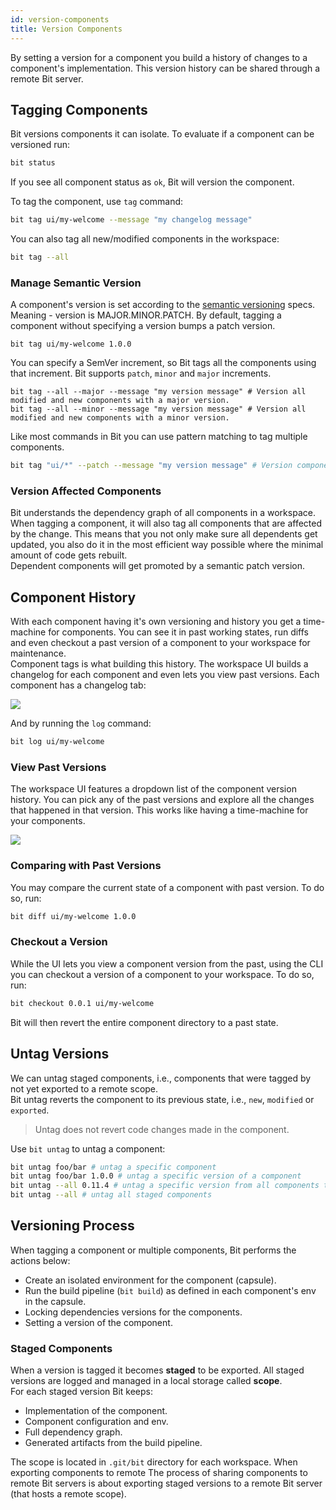 ```yaml
---
id: version-components
title: Version Components
---
```



By setting a version for a component you build a history of changes to a component's implementation. This version history can be shared through a remote Bit server.

## Tagging Components

Bit versions components it can isolate. To evaluate if a component can be versioned run:

```bash
bit status
```

If you see all component status as `ok`, Bit will version the component.

To tag the component, use `tag` command:

```bash
bit tag ui/my-welcome --message "my changelog message"
```

You can also tag all new/modified components in the workspace:

```bash
bit tag --all
```

### Manage Semantic Version

A component's version is set according to the [semantic versioning](https://semver.org/) specs. Meaning - version is MAJOR.MINOR.PATCH. By default, tagging a component without specifying a version bumps a patch version.

```shell
bit tag ui/my-welcome 1.0.0
```

You can specify a SemVer increment, so Bit tags all the components using that increment. Bit supports `patch`, `minor` and `major` increments.

```shell
bit tag --all --major --message "my version message" # Version all modified and new components with a major version.
bit tag --all --minor --message "my version message" # Version all modified and new components with a minor version.
```

Like most commands in Bit you can use pattern matching to tag multiple components.

```bash
bit tag "ui/*" --patch --message "my version message" # Version components matching the pattern with a patch vesion.
```

### Version Affected Components

Bit understands the dependency graph of all components in a workspace. When tagging a component, it will also tag all components that are affected by the change. This means that you not only make sure all dependents get updated, you also do it in the most efficient way possible where the minimal amount of code gets rebuilt.  
Dependent components will get promoted by a semantic patch version.

## Component History

With each component having it's own versioning and history you get a time-machine for components. You can see it in past working states, run diffs and even checkout a past version of a component to your workspace for maintenance.  
Component tags is what building this history. The workspace UI builds a changelog for each component and even lets you view past versions. Each component has a changelog tab:

<Image src={changelog} />

And by running the `log` command:

```bash
bit log ui/my-welcome
```

### View Past Versions

The workspace UI features a dropdown list of the component version history. You can pick any of the past versions and explore all the changes that happened in that version. This works like having a time-machine for your components.

<Image src={versionPicker} />

### Comparing with Past Versions

You may compare the current state of a component with past version. To do so, run:

```bash
bit diff ui/my-welcome 1.0.0
```

### Checkout a Version

While the UI lets you view a component version from the past, using the CLI you can checkout a version of a component to your workspace. To do so, run:

```bash
bit checkout 0.0.1 ui/my-welcome
```

Bit will then revert the entire component directory to a past state.

## Untag Versions

We can untag staged components, i.e., components that were tagged by not yet exported to a remote scope.  
Bit untag reverts the component to its previous state, i.e., `new`, `modified` or `exported`.

> Untag does not revert code changes made in the component.

Use `bit untag` to untag a component:

```bash title="examples for untag"
bit untag foo/bar # untag a specific component
bit untag foo/bar 1.0.0 # untag a specific version of a component
bit untag --all 0.11.4 # untag a specific version from all components that has that version
bit untag --all # untag all staged components
```

## Versioning Process

When tagging a component or multiple components, Bit performs the actions below:

- Create an isolated environment for the component (capsule).
- Run the build pipeline (`bit build`) as defined in each component's env in the capsule.
- Locking dependencies versions for the components.
- Setting a version of the component.

### Staged Components

When a version is tagged it becomes **staged** to be exported. All staged versions are logged and managed in a local storage called **scope**.  
For each staged version Bit keeps:

- Implementation of the component.
- Component configuration and env.
- Full dependency graph.
- Generated artifacts from the build pipeline.

The scope is located in `.git/bit` directory for each workspace. When exporting components to remote The process of sharing components to remote Bit servers is about exporting staged versions to a remote Bit server (that hosts a remote scope).
